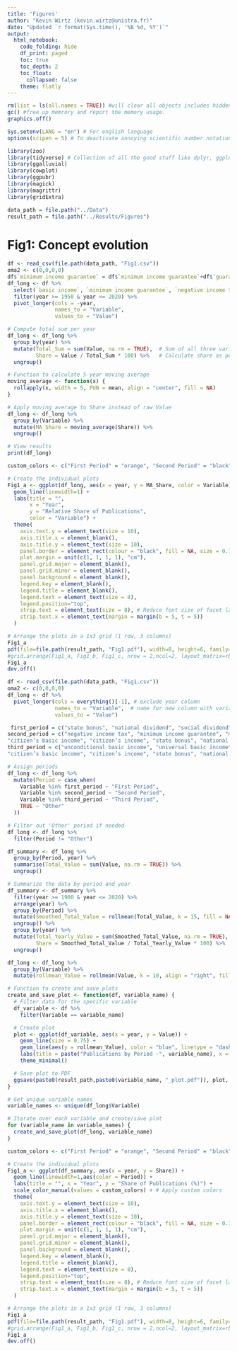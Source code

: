 ```yaml
---
title: 'Figures'
author: "Kevin Wirtz (kevin.wirtz@unistra.fr)"
date: "Updated `r format(Sys.time(), '%B %d, %Y')`"
output:
  html_notebook:
    code_folding: hide
    df_print: paged
    toc: true
    toc_depth: 2
    toc_float:
      collapsed: false
    theme: flatly
---
```


```r

rm(list = ls(all.names = TRUE)) #will clear all objects includes hidden objects.
gc() #free up memrory and report the memory usage.
graphics.off()

Sys.setenv(LANG = "en") # For english language
options(scipen = 5) # To deactivate annoying scientific number notation

library(zoo)
library(tidyverse) # Collection of all the good stuff like dplyr, ggplot2 ect.
library(ggalluvial)
library(cowplot)
library(ggpubr)
library(magick)
library(magrittr)
library(gridExtra)

data_path = file.path("../Data") 
result_path = file.path("../Results/Figures") 

```

# Fig1: Concept evolution

```r
df <- read_csv(file.path(data_path, "Fig1.csv"))
oma2 <- c(0,0,0,0)
df$`minimum income guarantee` = df$`minimum income guarantee`+df$`guaranteed minimum income` + df$`minimum income`
df_long <- df %>%
  select(`basic income`, `minimum income guarantee`, `negative income tax`, `year`) %>%
  filter(year >= 1950 & year <= 2020) %>%
  pivot_longer(cols = -year, 
               names_to = "Variable",  
               values_to = "Value")

# Compute total sum per year
df_long <- df_long %>%
  group_by(year) %>%
  mutate(Total_Sum = sum(Value, na.rm = TRUE),  # Sum of all three variables per year
         Share = Value / Total_Sum * 100) %>%   # Calculate share as percentage
  ungroup()

# Function to calculate 5-year moving average
moving_average <- function(x) {
  rollapply(x, width = 5, FUN = mean, align = "center", fill = NA)
}

# Apply moving average to Share instead of raw Value
df_long <- df_long %>%
  group_by(Variable) %>%
  mutate(MA_Share = moving_average(Share)) %>%
  ungroup()

# View results
print(df_long)
```

```r

custom_colors <- c("First Period" = "orange", "Second Period" = "black", "Third Period" = "#3357FF")

# Create the individual plots
Fig1_a <- ggplot(df_long, aes(x = year, y = MA_Share, color = Variable)) +
  geom_line(linewidth=1) +
  labs(title = "",
       x = "Year",
       y = "Relative Share of Publications",
       color = "Variable") +
  theme(
    axis.text.y = element_text(size = 10),
    axis.title.x = element_blank(),
    axis.title.y = element_text(size = 10),
    panel.border = element_rect(colour = "black", fill = NA, size = 0.75),
    plot.margin = unit(c(1, 1, 1, 1), "cm"),
    panel.grid.major = element_blank(),
    panel.grid.minor = element_blank(),
    panel.background = element_blank(),
    legend.key = element_blank(),
    legend.title = element_blank(),
    legend.text = element_text(size = 8),
    legend.position="top",
    strip.text = element_text(size = 8), # Reduce font size of facet labels
    strip.text.x = element_text(margin = margin(b = 5, t = 5))
  )

# Arrange the plots in a 1x3 grid (1 row, 3 columns)
Fig1_a
pdf(file=file.path(result_path, "Fig1.pdf"), width=8, height=6, family="Helvetica", pointsize=6)
#grid.arrange(Fig1_a, Fig1_b, Fig1_c, nrow = 2,ncol=2, layout_matrix=rbind(c(1,1, 2,2), c(NA, 3, 3, NA)))
Fig1_a
dev.off()


```




```r
df <- read_csv(file.path(data_path, "Fig1.csv"))
oma2 <- c(0,0,0,0)
df_long <- df %>%
  pivot_longer(cols = everything()[-1], # exclude year column
               names_to = "Variable",  # name for new column with variable names
               values_to = "Value")

 first_period = c("state bonus", "national dividend", "social dividend", "minimum income", "social credit")
second_period = c("negative income tax", "minimum income guarantee", "minimum income", "guaranteed minimum income", "basic income guarantee", "demogrant", "guaranteed income", "credit income tax", "citizen's wage",
"citizen’s basic income", "citizen’s income", "state bonus", "national dividend", "social dividend", "minimum income", "social credit")
third_period = c("unconditional basic income", "universal basic income", "negative income tax", "minimum income guarantee", "minimum income", "guaranteed minimum income", "basic income guarantee", "demogrant", "guaranteed income", "credit income tax", "citizen's wage",
"citizen’s basic income", "citizen’s income", "state bonus", "national dividend", "social dividend", "minimum income", "social credit") 

# Assign periods
df_long <- df_long %>%
  mutate(Period = case_when(
    Variable %in% first_period ~ "First Period",
    Variable %in% second_period ~ "Second Period",
    Variable %in% third_period ~ "Third Period",
    TRUE ~ "Other"
  ))

# Filter out 'Other' period if needed
df_long <- df_long %>%
  filter(Period != "Other")

df_summary <- df_long %>%
  group_by(Period, year) %>%
  summarise(Total_Value = sum(Value, na.rm = TRUE)) %>%
  ungroup()

# Summarize the data by period and year
df_summary <- df_summary %>%
  filter(year >= 1900 & year <= 2020) %>%
  arrange(year) %>%
  group_by(Period) %>%
  mutate(Smoothed_Total_Value = rollmean(Total_Value, k = 15, fill = NA, align = "center")) %>%
  ungroup() %>%
  group_by(year) %>%
  mutate(Total_Yearly_Value = sum(Smoothed_Total_Value, na.rm = TRUE),
         Share = Smoothed_Total_Value / Total_Yearly_Value * 100) %>%
  ungroup()

```



```r
df_long <- df_long %>%
  group_by(Variable) %>%
  mutate(rollmean_Value = rollmean(Value, k = 10, align = "right", fill = NA))

# Function to create and save plots
create_and_save_plot <- function(df, variable_name) {
  # Filter data for the specific variable
  df_variable <- df %>%
    filter(Variable == variable_name)

  # Create plot
  plot <- ggplot(df_variable, aes(x = year, y = Value)) +
    geom_line(size = 0.75) +
    geom_line(aes(y = rollmean_Value), color = "blue", linetype = "dashed", size = 0.75) +
    labs(title = paste("Publications by Period -", variable_name), x = "Year", y = "N_pubs") +
    theme_minimal()

  # Save plot to PDF
  ggsave(paste0(result_path,paste0(variable_name, "_plot.pdf")), plot, width = 6, height = 4)
}

# Get unique variable names
variable_names <- unique(df_long$Variable)

# Iterate over each variable and create/save plot
for (variable_name in variable_names) {
  create_and_save_plot(df_long, variable_name)
}

```


```r

custom_colors <- c("First Period" = "orange", "Second Period" = "black", "Third Period" = "#3357FF")

# Create the individual plots
Fig1_a <- ggplot(df_summary, aes(x = year, y = Share)) +
  geom_line(linewidth=1,aes(color = Period)) +
  labs(title = "", x = "Year", y = "Share of Publications (%)") +
  scale_color_manual(values = custom_colors) + # Apply custom colors
  theme(
    axis.text.y = element_text(size = 10),
    axis.title.x = element_blank(),
    axis.title.y = element_text(size = 10),
    panel.border = element_rect(colour = "black", fill = NA, size = 0.75),
    plot.margin = unit(c(1, 1, 1, 1), "cm"),
    panel.grid.major = element_blank(),
    panel.grid.minor = element_blank(),
    panel.background = element_blank(),
    legend.key = element_blank(),
    legend.title = element_blank(),
    legend.text = element_text(size = 8),
    legend.position="top",
    strip.text = element_text(size = 8), # Reduce font size of facet labels
    strip.text.x = element_text(margin = margin(b = 5, t = 5))
  )

# Arrange the plots in a 1x3 grid (1 row, 3 columns)
Fig1_a
pdf(file=file.path(result_path, "Fig1.pdf"), width=8, height=6, family="Helvetica", pointsize=6)
#grid.arrange(Fig1_a, Fig1_b, Fig1_c, nrow = 2,ncol=2, layout_matrix=rbind(c(1,1, 2,2), c(NA, 3, 3, NA)))
Fig1_a
dev.off()




```